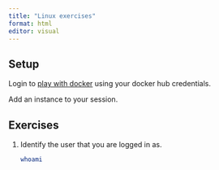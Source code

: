 ```yaml
---
title: "Linux exercises"
format: html
editor: visual
---
```


## Setup

Login to [play with docker](https://labs.play-with-docker.com/) using your docker hub credentials.

Add an instance to your session.

## Exercises

1.  Identify the user that you are logged in as.

    ```bash
    whoami
    ```
